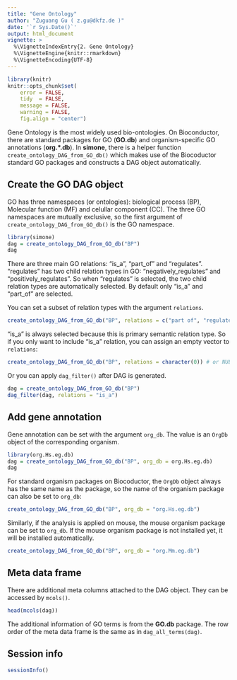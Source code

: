 ```yaml
---
title: "Gene Ontology"
author: "Zuguang Gu ( z.gu@dkfz.de )"
date: '`r Sys.Date()`'
output: html_document
vignette: >
  %\VignetteIndexEntry{2. Gene Ontology}
  %\VignetteEngine{knitr::rmarkdown}
  %\VignetteEncoding{UTF-8}
---
```


```r
library(knitr)
knitr::opts_chunk$set(
    error = FALSE,
    tidy  = FALSE,
    message = FALSE,
    warning = FALSE,
    fig.align = "center")
```


Gene Ontology is the most widely used bio-ontologies. On Bioconductor, there
are standard packages for GO (**GO.db**) and organism-specific GO annotations
(**org.\*.db**). In **simone**, there is a helper function
`create_ontology_DAG_from_GO_db()` which makes use of the Biocoductor standard
GO packages and constructs a DAG object automatically.

## Create the GO DAG object

GO has three namespaces (or ontologies): biological process (BP), Molecular
function (MF) and celullar component (CC). The three GO namespaces are
mutually exclusive, so the first argument of
`create_ontology_DAG_from_GO_db()` is the GO namespace.

```r
library(simone)
dag = create_ontology_DAG_from_GO_db("BP")
dag
```

There are three main GO relations: "is_a", "part_of" and "regulates".
"regulates" has two child relation types in GO: "negatively_regulates" and
"positively_regulates". So when "regulates" is selected, the two child
relation types are automatically selected. By default only "is_a" and "part_of" are selected.

You can set a subset of relation types with the argument `relations`.

```r
create_ontology_DAG_from_GO_db("BP", relations = c("part of", "regulates"))  # "part_of" is also OK
```

"is_a" is always selected because this is primary semantic relation type. So
if you only want to include "is_a" relation, you can assign an empty vector to
`relations`:

```r
create_ontology_DAG_from_GO_db("BP", relations = character(0)) # or NULL, NA
```

Or you can apply `dag_filter()` after DAG is generated.

```r
dag = create_ontology_DAG_from_GO_db("BP")
dag_filter(dag, relations = "is_a")
```

## Add gene annotation

Gene annotation can be set with the argument `org_db`. The value is an
`OrgDb` object of the corresponding organism.

```r
library(org.Hs.eg.db)
dag = create_ontology_DAG_from_GO_db("BP", org_db = org.Hs.eg.db)
dag
```

For standard organism packages on Biocoductor, the `OrgDb` object always has
the same name as the package, so the name of the organism package can also be
set to `org_db`:

```r
create_ontology_DAG_from_GO_db("BP", org_db = "org.Hs.eg.db")
```

Similarly, if the analysis is applied on mouse, the mouse organism package can
be set to `org_db`. If the mouse organism package is not installed yet, it
will be installed automatically.

```r
create_ontology_DAG_from_GO_db("BP", org_db = "org.Mm.eg.db")
```

## Meta data frame

There are additional meta columns attached to the DAG object. They can be accessed by `mcols()`.

```r
head(mcols(dag))
```

The additional information of GO terms is from the **GO.db** package. The row
order of the meta data frame is the same as in `dag_all_terms(dag)`.


## Session info

```r
sessionInfo()
```



